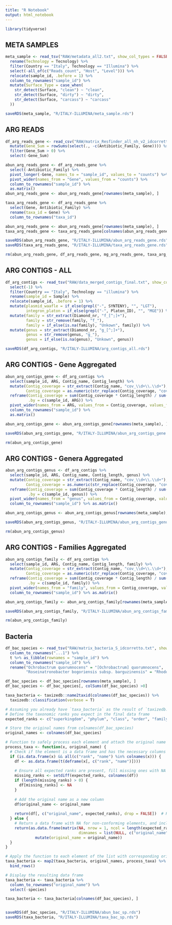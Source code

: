 ---
title: "R Notebook"
output: html_notebook
---

```{r}
library(tidyverse)
```

## META SAMPLES

```{r}
meta_sample <- read_tsv("RAW/metadata_all2.txt", show_col_types = FALSE) %>%
  rename(Technology = Tecnology) %>%
  filter(Country == "Italy", Technology == "Illumina") %>%
  select(-all_of(c("Reads_count", "Host", "Level"))) %>%
  relocate(sample_id, .before = 1) %>%
  column_to_rownames("sample_id") %>%
  mutate(Surface_Type = case_when(
    str_detect(Surface, "clean") ~ "clean",
    str_detect(Surface, "dirty") ~ "dirty", 
    str_detect(Surface, "carcass") ~ "carcass"
  ))

saveRDS(meta_sample, "R/ITALY-ILLUMINA/meta_sample.rds")
```

## ARG READS

```{r}
df_arg_reads_gene <- read_csv("RAW/matrix_Resfinder_all_nh_v2_idcorretto.csv", show_col_types = FALSE) %>%
  mutate(Gene_Sum = rowSums(select(., -c(Antibiotic_Family, Gene)))) %>%
  filter(Gene_Sum > 0) %>%
  select(-Gene_Sum) 

abun_arg_reads_gene <- df_arg_reads_gene %>%
  select(-Antibiotic_Family) %>%
  pivot_longer(-Gene, names_to = "sample_id", values_to = "counts") %>%
  pivot_wider(names_from = "Gene", values_from = "counts") %>%
  column_to_rownames("sample_id") %>%
  as.matrix()
abun_arg_reads_gene <- abun_arg_reads_gene[rownames(meta_sample), ]

taxa_arg_reads_gene <- df_arg_reads_gene %>%
  select(Gene, Antibiotic_Family) %>%
  rename(taxa_id = Gene) %>%
  column_to_rownames("taxa_id") 

abun_arg_reads_gene <- abun_arg_reads_gene[rownames(meta_sample), ]
taxa_arg_reads_gene <- taxa_arg_reads_gene[colnames(abun_arg_reads_gene), ,drop = FALSE]

saveRDS(abun_arg_reads_gene, "R/ITALY-ILLUMINA/abun_arg_reads_gene.rds")
saveRDS(taxa_arg_reads_gene, "R/ITALY-ILLUMINA/taxa_arg_reads_gene.rds")

rm(abun_arg_reads_gene, df_arg_reads_gene, mg_arg_reads_gene, taxa_arg_reads_gene)
```


## ARG CONTIGS - ALL

```{r}
df_arg_contigs <- read_tsv("RAW/data_merged_contigs_final.txt", show_col_types = FALSE) %>%
  select(-1) %>%
  filter(Country == "Italy", Technology == "illumina") %>%
  rename(sample_id = Sample) %>%
  relocate(sample_id, .before = 1) %>%
  mutate(plasmid_waafle = if_else(grepl("-", SYNTENY), "", "LGT"),
         integron_platon = if_else(grepl("-", Platon_ID), "", "MGE")) %>%
  mutate(family = str_extract(Diamond_nr, "f_[^;]+"),
         family = str_remove(family, "f_"),
         family = if_else(is.na(family), "Unkown", family)) %>%
  mutate(genus = str_extract(Diamond_nr, "g_[^;]+"),
         genus = str_remove(genus, "g_"),
         genus = if_else(is.na(genus), "Unkown", genus))

saveRDS(df_arg_contigs, "R/ITALY-ILLUMINA/arg_contigs_all.rds")
```

## ARG CONTIGS - Gene Aggregated

```{r}
abun_arg_contigs_gene <- df_arg_contigs %>%
  select(sample_id, ARG, Contig_name, Contig_length) %>%
  mutate(Contig_coverage = str_extract(Contig_name, "cov_\\d+\\.\\d+"),
         Contig_coverage = as.numeric(str_replace(Contig_coverage, "cov_", ""))) %>%
  reframe(Contig_coverage = sum(Contig_coverage * Contig_length) / sum(Contig_length),
          .by = c(sample_id, ARG)) %>%
  pivot_wider(names_from = ARG, values_from = Contig_coverage, values_fill = 0) %>%
  column_to_rownames("sample_id") %>%
  as.matrix()

abun_arg_contigs_gene <- abun_arg_contigs_gene[rownames(meta_sample), ]

saveRDS(abun_arg_contigs_gene, "R/ITALY-ILLUMINA/abun_arg_contigs_gene.rds")

rm(abun_arg_contigs_gene)
```

## ARG CONTIGS - Genera Aggregated

```{r}
abun_arg_contigs_genus <- df_arg_contigs %>%
  select(sample_id, ARG, Contig_name, Contig_length, genus) %>%
  mutate(Contig_coverage = str_extract(Contig_name, "cov_\\d+\\.\\d+"),
         Contig_coverage = as.numeric(str_replace(Contig_coverage, "cov_", ""))) %>%
  reframe(Contig_coverage = sum(Contig_coverage * Contig_length) / sum(Contig_length),
          .by = c(sample_id, genus)) %>%
  pivot_wider(names_from = "genus", values_from = Contig_coverage, values_fill = 0) %>%
  column_to_rownames("sample_id") %>% as.matrix()

abun_arg_contigs_genus <- abun_arg_contigs_genus[rownames(meta_sample), ]

saveRDS(abun_arg_contigs_genus, "R/ITALY-ILLUMINA/abun_arg_contigs_genus.rds")

rm(abun_arg_contigs_genus)

```

## ARG CONTIGS - Families Aggregated

```{r}
abun_arg_contigs_family <- df_arg_contigs %>%
  select(sample_id, ARG, Contig_name, Contig_length, family) %>%
  mutate(Contig_coverage = str_extract(Contig_name, "cov_\\d+\\.\\d+"),
         Contig_coverage = as.numeric(str_replace(Contig_coverage, "cov_", ""))) %>%
  reframe(Contig_coverage = sum(Contig_coverage * Contig_length) / sum(Contig_length),
          .by = c(sample_id, family)) %>%
  pivot_wider(names_from = "family", values_from = Contig_coverage, values_fill = 0) %>%
  column_to_rownames("sample_id") %>% as.matrix()

abun_arg_contigs_family <- abun_arg_contigs_family[rownames(meta_sample), ]

saveRDS(abun_arg_contigs_family, "R/ITALY-ILLUMINA/abun_arg_contigs_family.rds")

rm(abun_arg_contigs_family)
```


## Bacteria

```{r}
df_bac_species <- read_tsv("RAW/matrix_bacteria_S_idcorretto.txt", show_col_types = FALSE) %>%
  column_to_rownames("...1") %>%
  t %>% as_tibble(rownames = "sample_id") %>%
  column_to_rownames("sample_id") %>%
  rename("Ochrobactrum quorumnocens" = "[Ochrobactrum] quorumnocens",
         "Roseinatronobacter bogoriensis subsp. barguzinensis" = "Rhodobaca barguzinensis")

df_bac_species <- df_bac_species[rownames(meta_sample), ]
df_bac_species <- df_bac_species[, colSums(df_bac_species) >0]

taxa_bacteria <- taxizedb::name2taxid(colnames(df_bac_species)) %>%
  taxizedb::classification(verbose = T)

# Assuming you already have `taxa_bacteria` as the result of `taxizedb::classification()`
# Define the taxonomic ranks you expect in the final data frame
expected_ranks <- c("superkingdom", "phylum", "class", "order", "family", "genus", "species")

# Store the original names from colnames(df_bac_species)
original_names <- colnames(df_bac_species)

# Function to safely process each element and attach the original name
process_taxa <- function(x, original_name) {
  # Check if the element is a data frame and has the necessary columns
  if (is.data.frame(x) && all(c("rank", "name") %in% colnames(x))) {
    df <- as.data.frame(t(deframe(x[, c("rank", "name")])))
    
    # Ensure all expected ranks are present, fill missing ones with NA
    missing_ranks <- setdiff(expected_ranks, colnames(df))
    if (length(missing_ranks) > 0) {
      df[missing_ranks] <- NA
    }
    
    # Add the original name as a new column
    df$original_name <- original_name
    
    return(df[, c("original_name", expected_ranks), drop = FALSE])  # Return data frame with original name and all expected ranks
  } else {
    # Return a data frame with NA for non-conforming elements, and include the original name
    return(as.data.frame(matrix(NA, nrow = 1, ncol = length(expected_ranks) + 1, 
                                dimnames = list(NULL, c("original_name", expected_ranks)))) %>%
             mutate(original_name = original_name))
  }
}

# Apply the function to each element of the list with corresponding original name
taxa_bacteria <- map2(taxa_bacteria, original_names, process_taxa) %>%
  bind_rows()

# Display the resulting data frame
taxa_bacteria <- taxa_bacteria %>%
  column_to_rownames("original_name") %>%
  select(-species)

taxa_bacteria <- taxa_bacteria[colnames(df_bac_species), ]


saveRDS(df_bac_species, "R/ITALY-ILLUMINA/abun_bac_sp.rds")
saveRDS(taxa_bacteria, "R/ITALY-ILLUMINA/taxa_bac_sp.rds")
```



